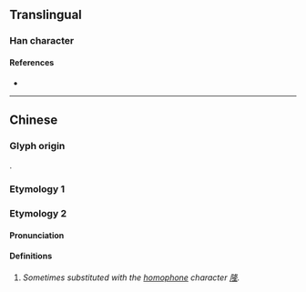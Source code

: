{{character info/new}}
==Translingual==

===Han character===

{{Han char|rn=85|rad=水|as=12|sn=15|four=|canj=ENLM|ids=⿰氵隆}}

====References====
* {{Han ref|kx=0645.070|dkj=18217|hdz=31733.050|uh=6F0B|ud=28427}}

----

==Chinese==

===Glyph origin===
{{Han compound|水|alt1=氵|隆|c1=s|c2=p|t1=water|ls=psc}}.

===Etymology 1===
{{zh-see|湰|v}}

===Etymology 2===
{{zh-forms}}

====Pronunciation====
{{zh-pron
|m=lóng
|cat=
}}

====Definitions====
{{zh-hanzi}}

# {{zh-only|永漋}} ''Sometimes substituted with the [[homophone]] character [[隆]].''